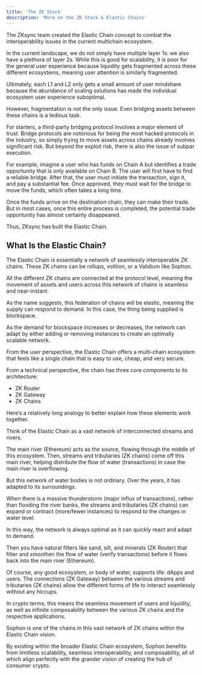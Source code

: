 ```yaml
---
title: 'The ZK Stack'
description: 'More on the ZK Stack & Elastic Chains'
---
```


The ZKsync team created the Elastic Chain concept to combat the interoperability issues in the current multichain ecosystem.

In the current landscape, we do not simply have multiple layer 1s: we also have a plethora of layer 2s. While this is good for scalability, it is poor for the general user experience because liquidity gets fragmented across these different ecosystems, meaning user attention is similarly fragmented.

Ultimately, each L1 and L2 only gets a small amount of user mindshare because the abundance of scaling solutions has made the individual ecosystem user experience suboptimal.

However, fragmentation is not the only issue. Even bridging assets between these chains is a tedious task.

For starters, a third-party bridging protocol involves a major element of trust. Bridge protocols are notorious for being the most hacked protocols in the industry, so simply trying to move assets across chains already involves significant risk. But beyond the exploit risk, there is also the issue of subpar execution.

For example, imagine a user who has funds on Chain A but identifies a trade opportunity that is only available on Chain B. The user will first have to find a reliable bridge. After that, the user must initiate the transaction, sign it, and pay a substantial fee. Once approved, they must wait for the bridge to move the funds, which often takes a long time.

Once the funds arrive on the destination chain, they can make their trade. But in most cases, once this entire process is completed, the potential trade opportunity has almost certainly disappeared.

Thus, ZKsync has built the Elastic Chain.

## What Is the Elastic Chain?

The Elastic Chain is essentially a network of seamlessly interoperable ZK chains. These ZK chains can be rollups, volition, or a Validium like Sophon.

All the different ZK chains are connected at the protocol level, meaning the movement of assets and users across this network of chains is seamless and near-instant.

As the name suggests, this federation of chains will be elastic, meaning the supply can respond to demand. In this case, the thing being supplied is blockspace.

As the demand for blockspace increases or decreases, the network can adapt by either adding or removing instances to create an optimally scalable network.

From the user perspective, the Elastic Chain offers a multi-chain ecosystem that feels like a single chain that is easy to use, cheap, and very secure.

From a technical perspective, the chain has three core components to its architecture:

- ZK Router
- ZK Gateway
- ZK Chains

Here’s a relatively long analogy to better explain how these elements work together.

Think of the Elastic Chain as a vast network of interconnected streams and rivers.

The main river (Ethereum) acts as the source, flowing through the middle of this ecosystem. Then, streams and tributaries (ZK chains) come off this main river, helping distribute the flow of water (transactions) in case the main river is overflowing.

But this network of water bodies is not ordinary. Over the years, it has adapted to its surroundings.

When there is a massive thunderstorm (major influx of transactions), rather than flooding the river banks, the streams and tributaries (ZK chains) can expand or contract (more/fewer instances) to respond to the changes in water level.

In this way, the network is always optimal as it can quickly react and adapt to demand.

Then you have natural filters like sand, silt, and minerals (ZK Router) that filter and smoothen the flow of water (verify transactions) before it flows back into the main river (Ethereum).

Of course, any good ecosystem, or body of water, supports life: dApps and users. The connections (ZK Gateway) between the various streams and tributaries (ZK chains) allow the different forms of life to interact seamlessly without any hiccups.

In crypto terms, this means the seamless movement of users and liquidity, as well as infinite composability between the various ZK chains and the respective applications.

Sophon is one of the chains in this vast network of ZK chains within the Elastic Chain vision.

By existing within the broader Elastic Chain ecosystem, Sophon benefits from limitless scalability, seamless interoperability, and composability, all of which align perfectly with the grander vision of creating the hub of consumer crypto.
